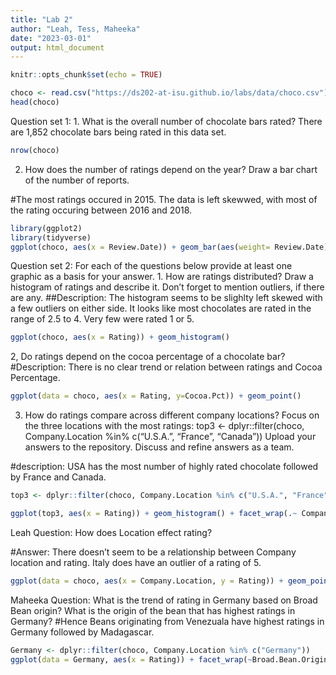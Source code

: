 ```yaml
---
title: "Lab 2"
author: "Leah, Tess, Maheeka"
date: "2023-03-01"
output: html_document
---
```


```r
knitr::opts_chunk$set(echo = TRUE)
```
```r
choco <- read.csv("https://ds202-at-isu.github.io/labs/data/choco.csv")
head(choco)
```
Question set 1:
1. What is the overall number of chocolate bars rated? There are 1,852 chocolate bars being rated in this data set. 

```r
nrow(choco)
```

2. How does the number of ratings depend on the year? Draw a bar chart of the number of reports. 

#The most ratings occured in 2015. The data is left skewwed, with most of the rating occuring between 2016 and 2018.

```r
library(ggplot2)
library(tidyverse)
ggplot(choco, aes(x = Review.Date)) + geom_bar(aes(weight= Review.Date)) 
```
Question set 2:
For each of the questions below provide at least one graphic as a basis for your answer.
1. How are ratings distributed? Draw a histogram of ratings and describe it. Don’t forget to mention outliers, if there are any.
##Description: The histogram seems to be slighlty left skewed with a few outliers on either side. It looks like most chocolates are rated in the range of 2.5 to 4. Very few were rated 1 or 5.

```r
ggplot(choco, aes(x = Rating)) + geom_histogram()
```

2, Do ratings depend on the cocoa percentage of a chocolate bar?
#Description: There is no clear trend or relation between ratings and Cocoa Percentage.

```r
ggplot(data = choco, aes(x = Rating, y=Cocoa.Pct)) + geom_point()
```


3. How do ratings compare across different company locations? Focus on the three locations with the most ratings:
top3 <- dplyr::filter(choco, Company.Location %in% c("U.S.A.", "France", "Canada"))
Upload your answers to the repository. Discuss and refine answers as a team.

#description: USA has the most number of highly rated chocolate followed by France and Canada.


```r
top3 <- dplyr::filter(choco, Company.Location %in% c("U.S.A.", "France", "Canada"))

```

```r
ggplot(top3, aes(x = Rating)) + geom_histogram() + facet_wrap(.~ Company.Location)
```
Leah Question: How does Location effect rating? 

#Answer: There doesn't seem to be a relationship between Company location and rating. Italy does have an outlier of a rating of 5. 

```r
ggplot(data = choco, aes(x = Company.Location, y = Rating)) + geom_point() + coord_flip()
```
Maheeka Question: What is the trend of rating in Germany based on Broad Bean origin? What is the origin of the bean that has highest ratings in Germany?
#Hence Beans originating from Venezuala have highest ratings in Germany followed by Madagascar.

```r
Germany <- dplyr::filter(choco, Company.Location %in% c("Germany"))
ggplot(data = Germany, aes(x = Rating)) + facet_wrap(~Broad.Bean.Origin, scale = "free_y") + geom_histogram()
```


